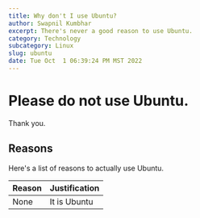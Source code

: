 ```yaml
---
title: Why don't I use Ubuntu?
author: Swapnil Kumbhar
excerpt: There's never a good reason to use Ubuntu.
category: Technology
subcategory: Linux
slug: ubuntu
date: Tue Oct  1 06:39:24 PM MST 2022
---
```


# Please do not use Ubuntu.

Thank you.

## Reasons

Here's a list of reasons to actually use Ubuntu.

| Reason| Justification|
|---|---|
| None| It is Ubuntu |

